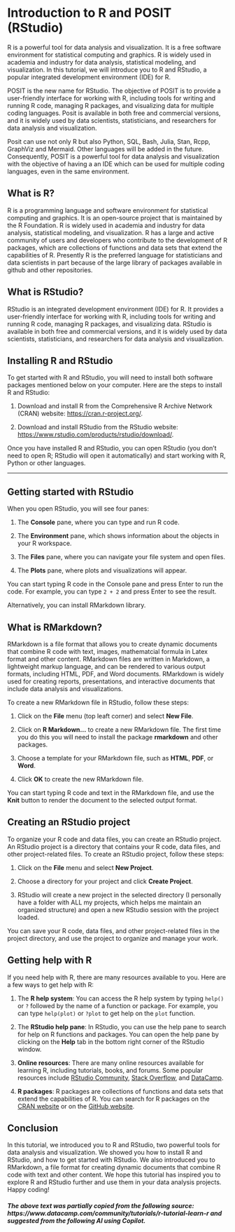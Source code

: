 # Introduction to R and POSIT (RStudio)

R is a powerful tool for data analysis and visualization. It is a free software environment for statistical computing and graphics. R is widely used in academia and industry for data analysis, statistical modeling, and visualization. In this tutorial, we will introduce you to R and RStudio, a popular integrated development environment (IDE) for R.

POSIT is the new name for RStudio. The objective of POSIT is to provide a user-friendly interface for working with R, including tools for writing and running R code, managing R packages, and visualizing data for multiple coding languages. Posit is available in both free and commercial versions, and it is widely used by data scientists, statisticians, and researchers for data analysis and visualization.

Posit can use not only R but also Python, SQL, Bash, Julia, Stan, Rcpp, GraphViz and Mermaid. Other languages will be added in the future. Consequently, POSIT is a powerful tool for data analysis and visualization with the objective of having a an IDE which can be used for multiple coding languages, even in the same environment.

## What is R?

R is a programming language and software environment for statistical computing and graphics. It is an open-source project that is maintained by the R Foundation. R is widely used in academia and industry for data analysis, statistical modeling, and visualization. R has a large and active community of users and developers who contribute to the development of R packages, which are collections of functions and data sets that extend the capabilities of R. Presently R is the preferred language for statisticians and data scientists in part because of the large library of packages available in github and other repositories.

## What is RStudio?

RStudio is an integrated development environment (IDE) for R. It provides a user-friendly interface for working with R, including tools for writing and running R code, managing R packages, and visualizing data. RStudio is available in both free and commercial versions, and it is widely used by data scientists, statisticians, and researchers for data analysis and visualization.

## Installing R and RStudio

To get started with R and RStudio, you will need to install both software packages mentioned below on your computer. Here are the steps to install R and RStudio:

1. Download and install R from the Comprehensive R Archive Network (CRAN) website: [https://cran.r-project.org/](https://cran.r-project.org/).

2. Download and install RStudio from the RStudio website: [https://www.rstudio.com/products/rstudio/download/](https://www.rstudio.com/products/rstudio/download/).

Once you have installed R and RStudio, you can open RStudio (you don't need to open R; RStudio will open it automatically) and start working with R, Python or other languages.


***


## Getting started with RStudio

When you open RStudio, you will see four panes:

1. The **Console** pane, where you can type and run R code.

2. The **Environment** pane, which shows information about the objects in your R workspace.

3. The **Files** pane, where you can navigate your file system and open files.

4. The **Plots** pane, where plots and visualizations will appear.

You can start typing R code in the Console pane and press Enter to run the code. For example, you can type `2 + 2` and press Enter to see the result.


Alternatively, you can install RMarkdown library. 

## What is RMarkdown?

RMarkdown is a file format that allows you to create dynamic documents that combine R code with text, images, mathematcial formula in Latex format and other content. RMarkdown files are written in Markdown, a lightweight markup language, and can be rendered to various output formats, including HTML, PDF, and Word documents. RMarkdown is widely used for creating reports, presentations, and interactive documents that include data analysis and visualizations.

To create a new RMarkdown file in RStudio, follow these steps:

1. Click on the **File** menu (top leaft corner) and select **New File**.

2. Click on **R Markdown...** to create a new RMarkdown file. The first time you do this you will need to install the package **rmarkdown** and other packages. 

3. Choose a template for your RMarkdown file, such as **HTML**, **PDF**, or **Word**.

4. Click **OK** to create the new RMarkdown file.

You can start typing R code and text in the RMarkdown file, and use the **Knit** button to render the document to the selected output format.

## Creating an RStudio project

To organize your R code and data files, you can create an RStudio project. An RStudio project is a directory that contains your R code, data files, and other project-related files. To create an RStudio project, follow these steps:

1. Click on the **File** menu and select **New Project**.

2. Choose a directory for your project and click **Create Project**.

3. RStudio will create a new project in the selected directory (I personally have a folder with ALL my projects, which helps me maintain an organized structure) and open a new RStudio session with the project loaded.

You can save your R code, data files, and other project-related files in the project directory, and use the project to organize and manage your work.

## Getting help with R

If you need help with R, there are many resources available to you. Here are a few ways to get help with R:

1. The **R help system**: You can access the R help system by typing `help()` or `?` followed by the name of a function or package. For example, you can type `help(plot)` or `?plot` to get help on the `plot` function.

2. The **RStudio help pane**: In RStudio, you can use the help pane to search for help on R functions and packages. You can open the help pane by clicking on the **Help** tab in the bottom right corner of the RStudio window.

3. **Online resources**: There are many online resources available for learning R, including tutorials, books, and forums. Some popular resources include [RStudio Community](https://community.rstudio.com/), [Stack Overflow](https://stackoverflow.com/), and [DataCamp](https://www.datacamp.com/).

4. **R packages**: R packages are collections of functions and data sets that extend the capabilities of R. You can search for R packages on the [CRAN website](https://cran.r-project.org/) or on the [GitHub website](https://github.com/).


## Conclusion

In this tutorial, we introduced you to R and RStudio, two powerful tools for data analysis and visualization. We showed you how to install R and RStudio, and how to get started with RStudio. We also introduced you to RMarkdown, a file format for creating dynamic documents that combine R code with text and other content. We hope this tutorial has inspired you to explore R and RStudio further and use them in your data analysis projects. Happy coding!



##### The above text was partially copied from the following source: https://www.datacamp.com/community/tutorials/r-tutorial-learn-r and suggested from the following AI using Copilot. 









